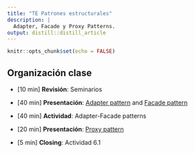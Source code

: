 ```yaml
---
title: "TE Patrones estructurales"
description: |
  Adapter, Facade y Proxy Patterns.
output: distill::distill_article
---
```


```r
knitr::opts_chunk$set(echo = FALSE)
```

## Organización clase

-   [10 min] **Revisión**: Seminarios

-   [40 min] **Presentación**: [Adapter pattern](slides/TE5_adapter.html) and [Facade pattern](slides/TE5_facade.html)

-   [40 min] **Actividad**: Adapter-Facade patterns

-   [20 min] **Presentación**: [Proxy pattern](slides/TE5_proxy.html)

-   [5 min] **Closing**: Actividad 6.1


